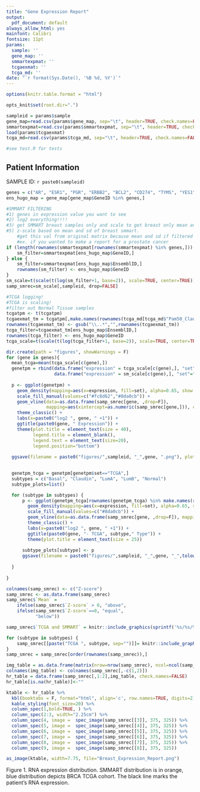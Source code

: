```yaml
---
title: "Gene Expression Report"
output:
  pdf_document: default
always_allow_html: yes
mainfont: Calibri
fontsize: 11pt
params: 
  sample: ''
  gene_map: ''
  smmartexpmat: ''
  tcgaexmat: ''
  tcga_md: ''
date: "`r format(Sys.Date(), '%B %d, %Y')`"
---
```



```r
options(knitr.table.format = "html")

opts_knit$set(root.dir=".")

sampleid = params$sample
gene_map=read.csv(params$gene_map, sep="\t", header=TRUE, check.names=FALSE)
smmartexpmat=read.csv(params$smmartexpmat, sep="\t", header=TRUE, check.names=FALSE, row.names=1)
load(params$tcgaexmat)
tcga_md=read.csv(params$tcga_md, sep="\t", header=TRUE, check.names=FALSE, row.names=1)

#see test.R for tests
```
Patient Information
-------------------

SAMPLE ID: ``r paste0(sampleid)``

```r
genes = c("AR", "ESR1", "PGR", "ERBB2", "BCL2", "CD274", "TYMS", "YES1")
ens_hugo_map = gene_map[gene_map$GeneID %in% genes,]

#SMMART FILTERING
#1) genes in expression value you want to see
#2) log2 everything!!!!
#3) get SMMART breast samples only and scale to get breast only mean and sd 
#5) z-scale based on mean and sd of breast smmart.
    #get this val from original matrix because mean and sd if filtered
    #ex. if you wanted to make a report for a prostate cancer
if (length(rownames(smmartexpmat[rownames(smmartexpmat) %in% genes,])) == length(genes)) {
    sm_filter=smmartexpmat[ens_hugo_map$GeneID,]
} else {
    sm_filter=smmartexpmat[ens_hugo_map$EnsemblID,]
    rownames(sm_filter) <- ens_hugo_map$GeneID
}
sm_scale=t(scale(t(log(sm_filter+1, base=2)), scale=TRUE, center=TRUE))
samp_smrec=sm_scale[,sampleid, drop=FALSE]

#TCGA logging!
#TCGA is scaling!
#filter out Normal Tissue samples
tcgatpm <- t(tcgatpm)
tcgaexmat_tm = tcgatpm[,make.names(rownames(tcga_md[tcga_md$"Pam50_Claudin"!="Normal_Tissue",]))]
rownames(tcgaexmat_tm) <- gsub("\\..*","",rownames(tcgaexmat_tm))
tcga_filter=tcgaexmat_tm[ens_hugo_map$EnsemblID,]
rownames(tcga_filter) <- ens_hugo_map$GeneID
tcga_scale=t(scale(t(log(tcga_filter+1, base=2)), scale=TRUE, center=TRUE))

dir.create(path = "figures", showWarnings = F)
for (gene in genes){
  mean_tcga=mean(tcga_scale[c(gene),])
  genetpm = rbind(data.frame("expression" = tcga_scale[c(gene),], "set" = "TCGA", stringsAsFactors = F), 
                  data.frame("expression" = sm_scale[c(gene),], "set"="SMMART"))
  
  p <- ggplot(genetpm) + 
    geom_density(mapping=aes(x=expression, fill=set), alpha=0.65, show.legend = T) + 
    scale_fill_manual(values=c("#fc8d62","#8da0cb")) +
    geom_vline(data=as.data.frame(samp_smrec[gene, ,drop=F]), 
               mapping=aes(xintercept=as.numeric(samp_smrec[gene,])), color="black", size =2) +
    theme_classic() +
    labs(x=paste0("log2 ", gene, " +1")) +
    ggtitle(paste0(gene, " Expression")) +
    theme(plot.title = element_text(size = 40),
          legend.title = element_blank(),
          legend.text = element_text(size=20),
          legend.position="bottom")
  
  ggsave(filename = paste0("figures/",sampleid, "_",gene, ".png"), plot=p,width = 6.5, height = 5)
  

  genetpm_tcga = genetpm[genetpm$set=="TCGA",]
  subtypes = c("Basal", "Claudin", "LumA", "LumB", "Normal")
  subtype_plots=list()

  for (subtype in subtypes) {
	  p <- ggplot(genetpm_tcga[rownames(genetpm_tcga) %in% make.names(rownames(tcga_md[tcga_md$Pam50_Claudin == subtype,])),]) + 
	    geom_density(mapping=aes(x=expression, fill=set), alpha=0.65, show.legend = FALSE) + 
	    scale_fill_manual(values=c("#8da0cb")) +
	    geom_vline(data=as.data.frame(samp_smrec[gene, ,drop=F]), mapping=aes(xintercept=as.numeric(samp_smrec[gene,])), color="black", size =2) +
	    theme_classic() +
	    labs(x=paste0("log2 ", gene, " +1")) +
	    ggtitle(paste0(gene, "- TCGA", subtype," Type")) + 
	    theme(plot.title = element_text(size = 25))
	  
	  subtype_plots[subtype] <- p
	  ggsave(filename = paste0("figures/",sampleid, "_",gene, "_",tolower(subtype),".png"), plot=p,width = 5, height = 3.5)
  
  }
 
}
```

```r


colnames(samp_smrec) <- c("Z-score")
samp_smrec <- as.data.frame(samp_smrec)
samp_smrec$`Mean` = 
    ifelse(samp_smrec$`Z-score` > 0, "above",
    ifelse(samp_smrec$`Z-score`==0, "equal", 
           "below"))

samp_smrec$`TCGA and SMMART` = knitr::include_graphics(sprintf('%s/%s/%s_%s.png', getwd(),paste0("figures"), sampleid, rownames(samp_smrec)), error = FALSE)

for (subtype in subtypes) {
    samp_smrec[[paste("TCGA ", subtype, sep="")]]= knitr::include_graphics(sprintf('%s/%s/%s_%s_%s.png',getwd(),paste0("figures"),sampleid, rownames(samp_smrec), tolower(subtype)), error = FALSE)
}
samp_smrec = samp_smrec[order(rownames(samp_smrec)),]

img_table = as.data.frame(matrix(nrow=nrow(samp_smrec), ncol=ncol(samp_smrec[,-c(1,2)])))
colnames(img_table) <- colnames(samp_smrec[,-c(1,2)])
hr_table = data.frame(samp_smrec[,1:2],img_table, check.names=FALSE)
hr_table[is.na(hr_table)]<-""

ktable <- hr_table %>%
  kbl(booktabs = F, format="html", align='c', row.names=TRUE, digits=2) %>%
  kable_styling(font_size=20) %>%
  column_spec(1,bold=TRUE, ) %>%
  column_spec(2:3, width="2.25cm") %>%
  column_spec(4, image =  spec_image(samp_smrec[[3]], 375, 325)) %>%
  column_spec(5, image =  spec_image(samp_smrec[[4]], 375, 325)) %>%
  column_spec(6, image =  spec_image(samp_smrec[[5]], 375, 325)) %>%
  column_spec(7, image =  spec_image(samp_smrec[[6]], 375, 325)) %>%
  column_spec(8, image =  spec_image(samp_smrec[[7]], 375, 325)) %>%
  column_spec(9, image =  spec_image(samp_smrec[[8]], 375, 325)) 

as_image(ktable, width=7.75, file="Breast_Expression_Report.png")

```
Figure 1. RNA expression distribution. SMMART distribution is in orange, blue distribution depicts BRCA TCGA cohort. The black line marks the patient's RNA expression.
